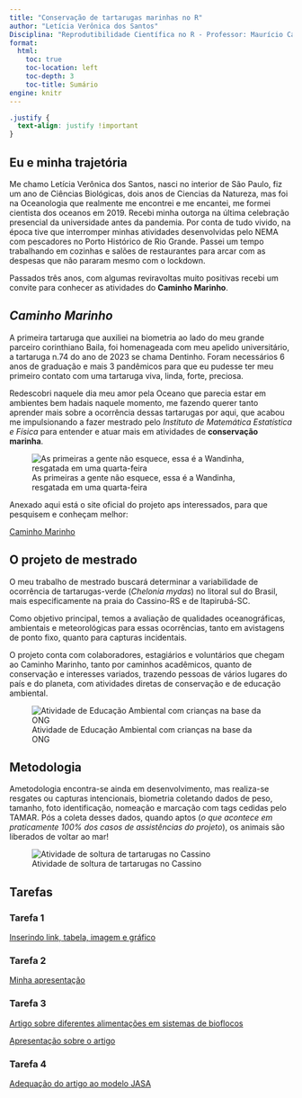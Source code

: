 ```yaml
---
title: "Conservação de tartarugas marinhas no R"
author: "Letícia Verônica dos Santos"
Disciplina: "Reprodutibilidade Científica no R - Professor: Maurício Camargo"
format: 
  html:
    toc: true
    toc-location: left
    toc-depth: 3
    toc-title: Sumário
engine: knitr  
---
```


```css
.justify {
  text-align: justify !important
}
```

## **Eu e minha trajetória**

::: justify
   
   Me chamo Letícia Verônica dos Santos, nasci no interior de São Paulo, fiz um ano de Ciências Biológicas, dois anos de Ciencias da Natureza, mas foi na Oceanologia que realmente me encontrei e me encantei, me formei cientista dos oceanos em 2019. Recebi minha outorga na última celebração presencial da universidade antes da pandemia. Por conta de tudo vivido, na época tive que interromper minhas atividades desenvolvidas pelo NEMA com pescadores no Porto Histórico de Rio Grande. Passei um tempo trabalhando em cozinhas e salões de restaurantes para arcar com as despesas que não pararam mesmo com o lockdown.  
   
   Passados três anos, com algumas reviravoltas muito positivas recebi um convite para conhecer as atividades do **Caminho Marinho**.
   
:::

## *Caminho Marinho*

::: justify
   
   A primeira tartaruga que auxiliei na biometria ao lado do meu grande parceiro corinthiano Baila, foi homenageada com meu apelido universitário, a tartaruga n.74 do ano de 2023 se chama Dentinho. Foram necessários 6 anos de graduação e mais 3 pandêmicos para que eu pudesse ter meu primeiro contato com uma tartaruga viva, linda, forte, preciosa.   
   
   Redescobri naquele dia meu amor pela Oceano que parecia estar em ambientes bem hadais naquele momento, me fazendo querer tanto aprender mais sobre a ocorrência dessas tartarugas por aqui, que acabou me impulsionando a fazer mestrado pelo *Instituto de Matemática Estatística e Física* para entender e atuar mais em atividades de **conservação marinha**.
   
![As primeiras a gente não esquece, essa é a Wandinha, resgatada em uma quarta-feira](wandinha.png){fig-align="center"}

Anexado aqui está o site oficial do projeto aps interessados, para que pesquisem e conheçam melhor:  
   
   [Caminho Marinho](https://www.caminhomarinho.org)
   
:::

## **O projeto de mestrado**

::: justify
   
   O meu trabalho de mestrado buscará determinar a variabilidade de ocorrência de tartarugas-verde (*Chelonia mydas*) no litoral sul do Brasil, mais especificamente na praia do Cassino-RS e de Itapirubá-SC.
   
   Como objetivo principal, temos a avaliação de qualidades oceanográficas, ambientais e meteorológicas para essas ocorrências, tanto em avistagens de ponto fixo, quanto para capturas incidentais. 
   
   O projeto conta com colaboradores, estagiários e voluntários que chegam ao Caminho Marinho, tanto por caminhos acadêmicos, quanto de conservação e interesses variados, trazendo pessoas de vários lugares do país e do planeta, com atividades diretas de conservação e de educação ambiental.
   
:::
   
![Atividade de Educação Ambiental com crianças na base da ONG](ea_cm.jpg){fig-align="center"}

   
## Metodologia

::: justify

Ametodologia encontra-se ainda em desenvolvimento, mas realiza-se resgates ou capturas intencionais, biometria coletando dados de peso, tamanho, foto identificação, nomeação e marcação com tags cedidas pelo TAMAR. Pós a coleta desses dados, quando aptos (*o que acontece em praticamente 100% dos casos de assistências do projeto*), os animais são liberados de voltar ao mar!

:::

![Atividade de soltura de tartarugas no Cassino](liberacao_cm.jpg){fig-align="center"}



## Tarefas 

### Tarefa 1 

[Inserindo link, tabela, imagem e gráfico](tarefa1.html)

### Tarefa 2 

[Minha apresentação](apresentacao.html)

### Tarefa 3 

[Artigo sobre diferentes alimentações em sistemas de bioflocos](tarefa3.html)


[Apresentação sobre o artigo](apres_tar3.html)

### Tarefa 4 

[Adequação do artigo ao modelo JASA](Tarefa4finalíssima.qmd)

